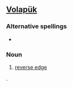 ==[[Volapük]]==

===Alternative spellings===
*{{l|vo|baykasiem}}

===Noun===
{{infl|vo|noun}}

# [[reverse edge]] 
.